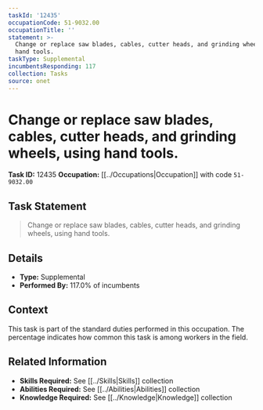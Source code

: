 ```yaml
---
taskId: '12435'
occupationCode: 51-9032.00
occupationTitle: ''
statement: >-
  Change or replace saw blades, cables, cutter heads, and grinding wheels, using
  hand tools.
taskType: Supplemental
incumbentsResponding: 117
collection: Tasks
source: onet
---
```

# Change or replace saw blades, cables, cutter heads, and grinding wheels, using hand tools.

**Task ID:** 12435
**Occupation:** [[../Occupations|Occupation]] with code `51-9032.00`

## Task Statement

> Change or replace saw blades, cables, cutter heads, and grinding wheels, using hand tools.

## Details

- **Type:** Supplemental
- **Performed By:** 117.0% of incumbents

## Context

This task is part of the standard duties performed in this occupation. The percentage indicates how common this task is among workers in the field.

## Related Information

- **Skills Required:** See [[../Skills|Skills]] collection
- **Abilities Required:** See [[../Abilities|Abilities]] collection
- **Knowledge Required:** See [[../Knowledge|Knowledge]] collection
